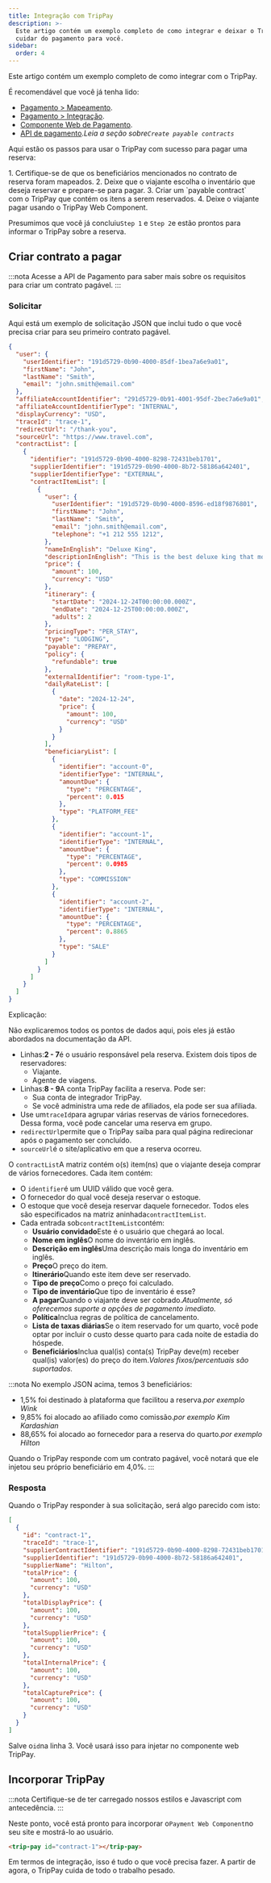 ```yaml
---
title: Integração com TripPay
description: >-
  Este artigo contém um exemplo completo de como integrar e deixar o TripPay
  cuidar do pagamento para você.
sidebar:
  order: 4
---
```


Este artigo contém um exemplo completo de como integrar com o TripPay.

É recomendável que você já tenha lido:

* [Pagamento > Mapeamento](/payment/mapping).
* [Pagamento > Integração](/payment/integration).
* [Componente Web de Pagamento](/developers/web-components/#payment).
* [API de pagamento](/developers/apis/#payment-api).*Leia a seção sobre`Create payable contracts`*

Aqui estão os passos para usar o TripPay com sucesso para pagar uma reserva:

<Steps>
  1. Certifique-se de que os beneficiários mencionados no contrato de reserva foram mapeados.
  2. Deixe que o viajante escolha o inventário que deseja reservar e prepare-se para pagar.
  3. Criar um `payable contract` com o TripPay que contém os itens a serem reservados.
  4. Deixe o viajante pagar usando o TripPay Web Component.
</Steps>


Presumimos que você já concluiu`Step 1` e `Step 2`e estão prontos para informar o TripPay sobre a reserva.

## Criar contrato a pagar

:::nota
Acesse a API de Pagamento para saber mais sobre os requisitos para criar um contrato pagável.
:::

### Solicitar

Aqui está um exemplo de solicitação JSON que inclui tudo o que você precisa criar para seu primeiro contrato pagável.

```json {3-6, 8-9}
{
  "user": {
    "userIdentifier": "191d5729-0b90-4000-85df-1bea7a6e9a01",
    "firstName": "John",
    "lastName": "Smith",
    "email": "john.smith@email.com"
  },
  "affiliateAccountIdentifier": "291d5729-0b91-4001-95df-2bec7a6e9a01",
  "affiliateAccountIdentifierType": "INTERNAL",
  "displayCurrency": "USD",
  "traceId": "trace-1",
  "redirectUrl": "/thank-you",
  "sourceUrl": "https://www.travel.com",
  "contractList": [
    {
      "identifier": "191d5729-0b90-4000-8298-72431beb1701",
      "supplierIdentifier": "191d5729-0b90-4000-8b72-58186a642401",
      "supplierIdentifierType": "EXTERNAL",
      "contractItemList": [
        {
          "user": {
            "userIdentifier": "191d5729-0b90-4000-8596-ed18f9876801",
            "firstName": "John",
            "lastName": "Smith",
            "email": "john.smith@email.com",
            "telephone": "+1 212 555 1212",
          },
          "nameInEnglish": "Deluxe King",
          "descriptionInEnglish": "This is the best deluxe king that money can buy.",
          "price": {
            "amount": 100,
            "currency": "USD"
          },
          "itinerary": {
            "startDate": "2024-12-24T00:00:00.000Z",
            "endDate": "2024-12-25T00:00:00.000Z",
            "adults": 2
          },
          "pricingType": "PER_STAY",
          "type": "LODGING",
          "payable": "PREPAY",
          "policy": {
            "refundable": true
          },
          "externalIdentifier": "room-type-1",
          "dailyRateList": [
            {
              "date": "2024-12-24",
              "price": {
                "amount": 100,
                "currency": "USD"
              }
            }
          ],
          "beneficiaryList": [
            {
              "identifier": "account-0",
              "identifierType": "INTERNAL",
              "amountDue": {
                "type": "PERCENTAGE",
                "percent": 0.015
              },
              "type": "PLATFORM_FEE"
            },
            {
              "identifier": "account-1",
              "identifierType": "INTERNAL",
              "amountDue": {
                "type": "PERCENTAGE",
                "percent": 0.0985
              },
              "type": "COMMISSION"
            },
            {
              "identifier": "account-2",
              "identifierType": "INTERNAL",
              "amountDue": {
                "type": "PERCENTAGE",
                "percent": 0.8865
              },
              "type": "SALE"
            }
          ]
        }
      ]
    }
  ]
}
```

Explicação:

Não explicaremos todos os pontos de dados aqui, pois eles já estão abordados na documentação da API.

* Linhas:**2 - 7**é o usuário responsável pela reserva. Existem dois tipos de reservadores:
  * Viajante.
  * Agente de viagens.
* Linhas:**8 - 9**A conta TripPay facilita a reserva. Pode ser:
  * Sua conta de integrador TripPay.
  * Se você administra uma rede de afiliados, ela pode ser sua afiliada.
* Use um`traceId`para agrupar várias reservas de vários fornecedores. Dessa forma, você pode cancelar uma reserva em grupo.
* `redirectUrl`permite que o TripPay saiba para qual página redirecionar após o pagamento ser concluído.
* `sourceUrl`é o site/aplicativo em que a reserva ocorreu.

O `contractList`A matriz contém o(s) item(ns) que o viajante deseja comprar de vários fornecedores. Cada item contém:

* O `identifier`é um UUID válido que você gera.
* O fornecedor do qual você deseja reservar o estoque.
* O estoque que você deseja reservar daquele fornecedor. Todos eles são especificados na matriz aninhada`contractItemList`.
* Cada entrada sob`contractItemList`contém:
  * **Usuário convidado**Este é o usuário que chegará ao local.
  * **Nome em inglês**O nome do inventário em inglês.
  * **Descrição em inglês**Uma descrição mais longa do inventário em inglês.
  * **Preço**O preço do item.
  * **Itinerário**Quando este item deve ser reservado.
  * **Tipo de preço**Como o preço foi calculado.
  * **Tipo de inventário**Que tipo de inventário é esse?
  * **A pagar**Quando o viajante deve ser cobrado.*Atualmente, só oferecemos suporte a opções de pagamento imediato.*
  * **Política**Inclua regras de política de cancelamento.
  * **Lista de taxas diárias**Se o item reservado for um quarto, você pode optar por incluir o custo desse quarto para cada noite de estadia do hóspede.
  * **Beneficiários**Inclua qual(is) conta(s) TripPay deve(m) receber qual(is) valor(es) do preço do item.*Valores fixos/percentuais são suportados.*

:::nota
No exemplo JSON acima, temos 3 beneficiários:

* 1,5% foi destinado à plataforma que facilitou a reserva.*por exemplo Wink*
* 9,85% foi alocado ao afiliado como comissão.*por exemplo Kim Kardashian*
* 88,65% foi alocado ao fornecedor para a reserva do quarto.*por exemplo Hilton*

Quando o TripPay responde com um contrato pagável, você notará que ele injetou seu próprio beneficiário em 4,0%.
:::

### Resposta

Quando o TripPay responder à sua solicitação, será algo parecido com isto:

```json {3}
[
  {
    "id": "contract-1",
    "traceId": "trace-1",
    "supplierContractIdentifier": "191d5729-0b90-4000-8298-72431beb1701",
    "supplierIdentifier": "191d5729-0b90-4000-8b72-58186a642401",
    "supplierName": "Hilton",
    "totalPrice": {
      "amount": 100,
      "currency": "USD"
    },
    "totalDisplayPrice": {
      "amount": 100,
      "currency": "USD"
    },
    "totalSupplierPrice": {
      "amount": 100,
      "currency": "USD"
    },
    "totalInternalPrice": {
      "amount": 100,
      "currency": "USD"
    },
    "totalCapturePrice": {
      "amount": 100,
      "currency": "USD"
    }
  }
]
```

Salve o`id`na linha 3. Você usará isso para injetar no componente web TripPay.

## Incorporar TripPay

:::nota
Certifique-se de ter carregado nossos estilos e Javascript com antecedência.
:::

Neste ponto, você está pronto para incorporar o`Payment Web Component`no seu site e mostrá-lo ao usuário.

```html
<trip-pay id="contract-1"></trip-pay>
```

Em termos de integração, isso é tudo o que você precisa fazer. A partir de agora, o TripPay cuida de todo o trabalho pesado.

